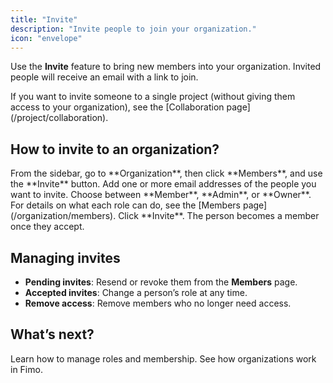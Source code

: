 ```yaml
---
title: "Invite"
description: "Invite people to join your organization."
icon: "envelope"
---
```


Use the **Invite** feature to bring new members into your organization. Invited people will receive an email with a link to join.

<Note>
    If you want to invite someone to a single project (without giving them access to your organization), see the [Collaboration page](/project/collaboration).
</Note>

## How to invite to an organization?

<Steps>
  <Step title="Click on the Invite button">
    From the sidebar, go to **Organization**, then click **Members**, and use the **Invite** button.
  </Step>
  <Step title="Enter the email">
    Add one or more email addresses of the people you want to invite.
  </Step>
  <Step title="Select a role">
    Choose between **Member**, **Admin**, or **Owner**.
    For details on what each role can do, see the [Members page](/organization/members).
  </Step>
  <Step title="Send the invite">
    Click **Invite**. The person becomes a member once they accept.
  </Step>
</Steps>

## Managing invites

- **Pending invites**: Resend or revoke them from the **Members** page.  
- **Accepted invites**: Change a person’s role at any time.  
- **Remove access**: Remove members who no longer need access.  

## What’s next?

<Columns cols={2}>
  <Card title="Members" icon="users" href="/organization/members">
    Learn how to manage roles and membership.
  </Card>
  <Card title="Organization overview" icon="users-viewfinder" href="/organization/overview">
    See how organizations work in Fimo.
  </Card>
</Columns>
